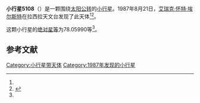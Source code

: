 {{Infobox planet
| bgcolour = #FFFFC0
| name = 5108 Lubeck
| symbol = 
| image = 
| caption = 
| discovery = yes
| discovery_ref = 
| discoverer = [[艾瑞克·怀特·埃尔斯特|艾瑞克·怀特·埃尔斯特]]
| discovery_site = [[拉西拉天文台|拉西拉天文台]] 
| discovered = 1987年8月21日
| designations = yes
| mp_name = 
| named_after = 
| alt_names = 1987 QG2/ 1952 RP / 1952 SQ1 / 1989 CU
| mp_category = [[主带小行星|主带小行星]]
| orbit_ref = <ref name="a">[http://ssd.jpl.nasa.gov/sbdb.cgi?sstr=5108 5108 Lubeck] {{Wayback|url=http://ssd.jpl.nasa.gov/sbdb.cgi?sstr=5108 |date=20201124011854 }}，小行星數據庫瀏覽器（JPL Small-Body Database Browser）－[[美国国家航空航天局|美国国家航空航天局]]喷气推进实验室</ref>
| epoch = 2456400.5 (2013年4月18日更新)
| aphelion = {{convert|2.5590536|AU|km|3|abbr=on|lk=out}}
| perihelion = {{convert|2.0516694|AU|km|3|abbr=on}}
| semimajor = {{convert|2.3053615|AU|km|3|abbr=on}}
| eccentricity = 0.1100444
| period = 1278.518373 [[日|日]]<br />3.5[[儒略年|儒略年]]
| avg_speed = 
| inclination = 6.43161
| asc_node = 327.54384
| mean_anomaly = 
| arg_peri = 78.05990
| satellites = 
| physical_characteristics = yes
| dimensions = 
| mass = 
| density = 
| surface_grav = 
| escape_velocity = 
| sidereal_day = 
| axial_tilt = 
| pole_ecliptic_lat = 
| pole_ecliptic_lon = 
| albedo = 
| temperatures= 
| temp_name1 = 
| mean_temp_1 = 
| max_temp_1 = 
| temp_name2 = 
| max_temp_2 = 
| spectral_type = 
| abs_magnitude = 78.05990
}}

'''小行星5108'''（{{lang-en|5108 Lubeck}}）是一颗围绕[[太阳|太阳]][[公转|公转]]的[[小行星|小行星]]。1987年8月21日，[[艾瑞克·怀特·埃尔斯特|艾瑞克·怀特·埃尔斯特]]在拉西拉天文台发现了此天体<ref name="a" /><ref>{{cite news|title=小行星列表|url=http://cfa-www.harvard.edu/iau/lists/NumberedMPs.txt|accessdate=2013-07-08|newspaper=哈佛大学|archive-date=2008-05-17|archive-url=https://web.archive.org/web/20080517010638/http://cfa-www.harvard.edu/iau/lists/NumberedMPs.txt|dead-url=no}}</ref>。

这颗小行星的[[绝对星等|绝对星等]]为78.05990等<ref name="a" />。

==参考文献==
{{reflist}}
{{Minor Planet Number|[[小行星5107|小行星5107]]|[[小行星5109|小行星5109]]}}

{{小天体}}

[[Category:小行星带天体|Category:小行星带天体]]
[[Category:1987年发现的小行星|Category:1987年发现的小行星]]

{{asteroid-stub}}